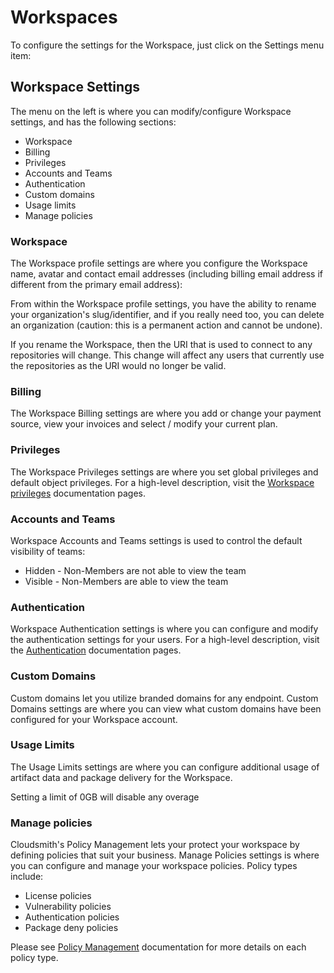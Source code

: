 

# Workspaces

To configure the settings for the Workspace, just click on the Settings menu item:

<BlockImage src={img_settings_workspaces} alt=""></BlockImage>

## Workspace Settings

The menu on the left is where you can modify/configure Workspace settings, and has the following sections:

- Workspace
- Billing
- Privileges
- Accounts and Teams
- Authentication
- Custom domains
- Usage limits
- Manage policies

### Workspace

The Workspace profile settings are where you configure the Workspace name, avatar and contact email addresses (including billing email address if different from the primary email address): 

<BlockImage src={img_workspace_profile} alt=""></BlockImage>

From within the Workspace profile settings, you have the ability to rename your organization's slug/identifier, and if you really need too, you can delete an organization (caution: this is a permanent action and cannot be undone). 

<Note variant="warning">
  If you rename the Workspace, then the URI that is used to connect to any repositories will change.  This change will affect any users that currently use the repositories as the URI would no longer be valid.
</Note>

### Billing

The Workspace Billing settings are where you add or change your payment source, view your invoices and select / modify your current plan. 

<BlockImage src={img_billing_settings} alt=""></BlockImage>

### Privileges

The Workspace Privileges settings are where you set global privileges and default object privileges. For a high-level description, visit the [Workspace privileges](/workspaces/privileges) documentation pages. 

### Accounts and Teams

Workspace Accounts and Teams settings is used to control the default visibility of teams:

<BlockImage src={img_teams} alt=""></BlockImage>

- Hidden - Non-Members are not able to view the team
- Visible - Non-Members are able to view the team

### Authentication

Workspace Authentication settings is where you can configure and modify the authentication settings for your users. For a high-level description, visit the [Authentication](/authentication) documentation pages. 


### Custom Domains

Custom domains let you utilize branded domains for any endpoint. Custom Domains settings are where you can view what custom domains have been configured for your Workspace account. 

<BlockImage src={img_custom_domains} alt=""></BlockImage>

### Usage Limits

The Usage Limits settings are where you can configure additional usage of artifact data and package delivery for the Workspace. 

<BlockImage src={img_usage_limits} alt=""></BlockImage>

<Note variant="note">
  Setting a limit of 0GB will disable any overage
</Note>

### Manage policies

Cloudsmith's Policy Management lets your protect your workspace by defining policies that suit your business. Manage Policies settings is where you can configure and manage your workspace policies. Policy types include:

- License policies
- Vulnerability policies
- Authentication policies
- Package deny policies 

Please see [Policy Management](/policy-management/policy-management) documentation for more details on each policy type.
